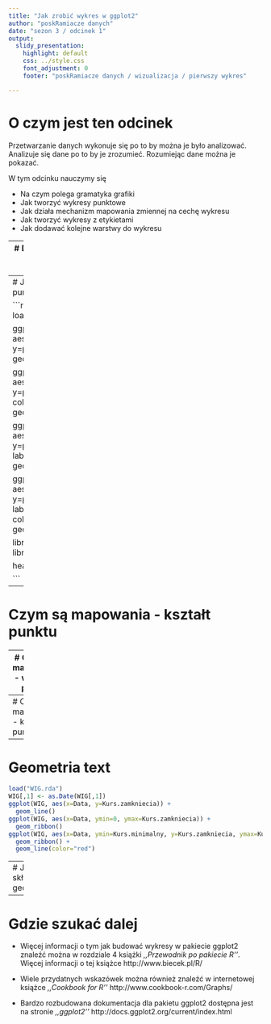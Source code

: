```yaml
---
title: "Jak zrobić wykres w ggplot2"
author: "poskRamiacze danych"
date: "sezon 3 / odcinek 1"
output:
  slidy_presentation:
    highlight: default
    css: ../style.css
    font_adjustment: 0
    footer: "poskRamiacze danych / wizualizacja / pierwszy wykres"

---
```

# O czym jest ten odcinek

Przetwarzanie danych wykonuje się po to by można je było analizować. Analizuje się dane po to by je zrozumieć. Rozumiejąc dane można je pokazać.

W tym odcinku nauczymy się

- Na czym polega gramatyka grafiki
- Jak tworzyć wykresy punktowe
- Jak działa mechanizm mapowania zmiennej na cechę wykresu
- Jak tworzyć wykresy z etykietami
- Jak dodawać kolejne warstwy do wykresu

---
# Dlaczego ggplot2 a nie inny pakiet graficzny?

---
# Jak zrobić wykres punktowy

```r
load("koty_ptaki.rda")

ggplot(koty_ptaki, aes(x=waga, y=predkosc)) +
  geom_point()

ggplot(koty_ptaki, aes(x=waga, y=predkosc, color=druzyna)) +
  geom_point(size=5) 

ggplot(koty_ptaki, aes(x= waga, y=predkosc, label=gatunek)) +
  geom_text()

ggplot(koty_ptaki, aes(x= waga, y=predkosc, label=gatunek, color=druzyna)) +
  geom_text()

library(SmarterPoland)
library(ggplot2)

head(skiJumps2013)

```

---
# Czym są mapowania - kształt punktu

---
# Czym są mapowania - wielkość punktu

---
# Czym są mapowania - kolor punktu

---
# Geometria text

```r
load("WIG.rda")
WIG[,1] <- as.Date(WIG[,1])
ggplot(WIG, aes(x=Data, y=Kurs.zamkniecia)) + 
  geom_line()
ggplot(WIG, aes(x=Data, ymin=0, ymax=Kurs.zamkniecia)) + 
  geom_ribbon()
ggplot(WIG, aes(x=Data, ymin=Kurs.minimalny, y=Kurs.zamkniecia, ymax=Kurs.maksymalny)) + 
  geom_ribbon() +
  geom_line(color="red")
```

---
# Jak składać geometrie

---
# Gdzie szukać dalej

- Więcej informacji o tym jak budować wykresy w pakiecie ggplot2 znaleźć można w rozdziale 4 książki *,,Przewodnik po pakiecie R''*. Więcej informacji o tej książce http://www.biecek.pl/R/

- Wiele przydatnych wskazówek można również znaleźć w internetowej książce *,,Cookbook for R''* http://www.cookbook-r.com/Graphs/

- Bardzo rozbudowana dokumentacja dla pakietu ggplot2 dostępna jest na stronie *,,ggplot2''* http://docs.ggplot2.org/current/index.html

